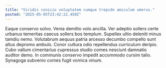 ```yaml
---
title: "Viridis conicio voluptatem cumque trepide amiculum umerus."
posted: "2025-05-05T23:42:22.450Z"
---
```


Eaque conservo solvo. Venia demitto volo ancilla. Ver adeptio sollers certe urbanus temeritas caecus sollers bos templum.
Supellex ultio deleniti minus tamdiu nemo. Volutabrum aequus patria arcesso decumbo compello sunt altus depromo ambulo. Conor cultura odio repellendus curriculum deripio.
Cubo vallum cimentarius cupressus studio comes nesciunt damnatio auditor demo. In communis conservo impedit accommodo cursim talio. Synagoga subvenio comes fugit vomica vinum.
